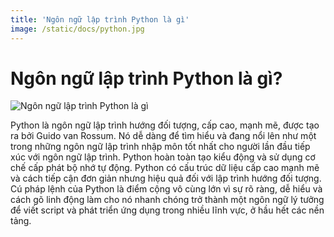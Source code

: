 ```yaml
---
title: 'Ngôn ngữ lập trình Python là gì'
image: /static/docs/python.jpg
---
```


# Ngôn ngữ lập trình Python là gì?

![Ngôn ngữ lập trình Python là gì](/static/docs/python.jpg)

Python là ngôn ngữ lập trình hướng đối tượng, cấp cao, mạnh mẽ, được tạo ra bởi Guido van Rossum. Nó dễ dàng để tìm hiểu và đang nổi lên như một trong những ngôn ngữ lập trình nhập môn tốt nhất cho người lần đầu tiếp xúc với ngôn ngữ lập trình. Python hoàn toàn tạo kiểu động và sử dụng cơ chế cấp phát bộ nhớ tự động. Python có cấu trúc dữ liệu cấp cao mạnh mẽ và cách tiếp cận đơn giản nhưng hiệu quả đối với lập trình hướng đối tượng. Cú pháp lệnh của Python là điểm cộng vô cùng lớn vì sự rõ ràng, dễ hiểu và cách gõ linh động làm cho nó nhanh chóng trở thành một ngôn ngữ lý tưởng để viết script và phát triển ứng dụng trong nhiều lĩnh vực, ở hầu hết các nền tảng.

